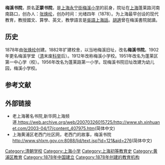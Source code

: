 '''梅溪书院'''，原名'''正蒙书院'''，是[[上海|上海]][[永宁街|永宁街]][[梅溪小学|梅溪小学]]的前身，院址在[[上海|上海]]蓬莱路河南南路口，创办人：[[张焕纶|张焕纶]]，创办时间：光绪四年（1878）。为上海最早创设的现代教育，教授國文、算學、英文，教學語言是[[吳語|吳語]][[上海話|上海話]]。[[胡適|胡適]]曾在梅溪書院就讀。

==历史==
1878年由[[张焕纶|张焕纶]]创建。1882年扩建校舍，以当地梅溪旧址，改名'''梅溪书院'''。1902年更名梅溪学堂（[[清|清]]末废[[科举|科举]]后）。1912年改称梅溪小学校。1951年改名为蓬莱区第一中心学（校）。1956年改名为蓬莱路第一小学。现梅溪书院旧址改建为幼儿园，梅溪小学校。

==参考文献==
{{Reflist|2}}

== 外部链接 ==
* 老上海著名书院,新华网上海频道,[https://web.archive.org/web/20070326015725/http://www.sh.xinhuanet.com/2003-04/17/content_407975.htm https://web.archive.org/web/20070326015725/http://www.sh.xinhuanet.com/2003-04/17/content_407975.htm](简体中文)
* 上海黄浦区老西门社区网，老西门的故事，梅溪书院 [http://www.shlxm.gov.cn:8088/ljd/text.jsp?id=121&aid=276 http://www.shlxm.gov.cn:8088/ljd/text.jsp?id=121&aid=276]{{dead link|date=2018年3月 |bot=InternetArchiveBot |fix-attempted=yes }}(简体中文)

[[Category:清朝学校|Category:清朝学校]]
[[Category:上海小学|Category:上海小学]]
[[Category:上海初等教育史|Category:上海初等教育史]]
[[Category:黄浦区教育|Category:黄浦区教育]]
[[Category:1878年中国建立|Category:1878年中国建立]]
[[Category:1878年创建的教育机构|Category:1878年创建的教育机构]]
